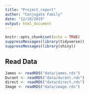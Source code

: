 ```yaml
---
title: "Project_report"
author: "Conjugate Family"
date: "12/10/2019"
output: html_document
---
```


```r
knitr::opts_chunk$set(echo = TRUE)
suppressMessages(library(tidyverse))
suppressMessages(library(shiny))
```

## Read Data

```r
James <- readRDS("data/james.rds")
Durant <- readRDS("data/durant.rds")
direct <- readRDS("data/direct.rds")
Image <- readRDS("data/image.rds")
```
